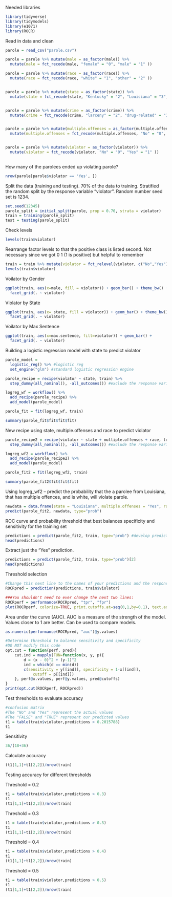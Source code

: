 Needed libraries  
```r
library(tidyverse)
library(tidymodels)
library(e1071)
library(ROCR)
```

Read in data and clean
```r
parole = read_csv("parole.csv")

parole = parole %>% mutate(male = as_factor(male)) %>% 
  mutate(male = fct_recode(male, "female" = "0", "male" = "1" )) 

parole = parole %>% mutate(race = as_factor(race)) %>% 
  mutate(race = fct_recode(race, "white" = "1", "other" = "2" )) 


parole = parole %>% mutate(state = as_factor(state)) %>% 
  mutate(state = fct_recode(state, "Kentucky" = "2", "Louisiana" = "3", "Virginia" = "4", "other" = "1" )) 


parole = parole %>% mutate(crime = as_factor(crime)) %>% 
  mutate(crime = fct_recode(crime, "larceny" = "2", "drug-related" = "3", "driving-related" = "4", "other" = "1" )) 


parole = parole %>% mutate(multiple.offenses = as_factor(multiple.offenses)) %>% 
  mutate(multiple.offenses = fct_recode(multiple.offenses, "No" = "0", "Yes" = "1" )) 


parole = parole %>% mutate(violator = as_factor(violator)) %>% 
  mutate(violator = fct_recode(violator, "No" = "0", "Yes" = "1" )) 
  
```


How many of the parolees ended up violating parole?
```r
nrow(parole[parole$violator == 'Yes', ])
```


Split the data (training and testing). 70% of the data to training. Stratified the random split by the response variable "violator". Random number seed set is 1234.
```r
set.seed(12345)
parole_split = initial_split(parole, prop = 0.70, strata = violator)
train = training(parole_split)
test = testing(parole_split)
```

Check levels
```r
levels(train$violator)
```

Rearrange factor levels to that the positive class is listed second. Not necessary since we got 0 1 (1 is positive) but helpful to remember
```r
train = train %>% mutate(violator = fct_relevel(violator, c("No","Yes")))
levels(train$violator)
```

Voilator by Gender  
```r
ggplot(train, aes(x=male, fill = violator)) + geom_bar() + theme_bw() +
  facet_grid(. ~ violator)
```

Violator by State  
```r
ggplot(train, aes(x= state, fill = violator)) + geom_bar() + theme_bw() +
  facet_grid(. ~ violator)
```

Voilator by Max Sentence
```r
ggplot(train, aes(x=max.sentence, fill=violator)) + geom_bar() +
  facet_grid(. ~ violator)
```

Building a logistic regression model with state to predict violator
```r
parole_model = 
  logistic_reg() %>% #logistic reg
  set_engine("glm") #standard logistic regression engine

parole_recipe = recipe(violator ~ state, train) %>%
  step_dummy(all_nominal(), -all_outcomes()) #exclude the response variable from being dummy converted  

logreg_wf = workflow() %>%
  add_recipe(parole_recipe) %>% 
  add_model(parole_model)

parole_fit = fit(logreg_wf, train)
```

```r
summary(parole_fit$fit$fit$fit)
```

New recipe using state, multiple.offenses and race to predict violator
```r
parole_recipe2 = recipe(violator ~ state + multiple.offenses + race, train) %>%
  step_dummy(all_nominal(), -all_outcomes()) #exclude the response variable from being dummy converted  

logreg_wf2 = workflow() %>%
  add_recipe(parole_recipe2) %>% 
  add_model(parole_model)

parole_fit2 = fit(logreg_wf2, train)
```

```r
summary(parole_fit2$fit$fit$fit)
```


Using logreg_wf2 -- predict the probability that the a parolee from Louisiana, that has multiple offences, and is white, will violate parole.
```r
newdata = data.frame(state = "Louisiana", multiple.offenses = "Yes", race = "white")
predict(parole_fit2, newdata, type="prob")
```


ROC curve and probability threshold that best balances specificity and sensitivity for the training set
```r
predictions = predict(parole_fit2, train, type="prob") #develop predicted probabilities
head(predictions)
```

Extract just the "Yes" prediction.  
```r
predictions = predict(parole_fit2, train, type="prob")[2]
head(predictions)
```

Threshold selection  
```r
#Change this next line to the names of your predictions and the response variable in the training data frame
ROCRpred = prediction(predictions, train$violator) 

###You shouldn't need to ever change the next two lines:
ROCRperf = performance(ROCRpred, "tpr", "fpr")
plot(ROCRperf, colorize=TRUE, print.cutoffs.at=seq(0,1,by=0.1), text.adj=c(-0.2,1.7))
```

Area under the curve (AUC). AUC is a measure of the strength of the model. Values closer to 1 are better. Can be used to compare models.  
```r
as.numeric(performance(ROCRpred, "auc")@y.values)
```

```r
#Determine threshold to balance sensitivity and specificity
#DO NOT modify this code
opt.cut = function(perf, pred){
    cut.ind = mapply(FUN=function(x, y, p){
        d = (x - 0)^2 + (y-1)^2
        ind = which(d == min(d))
        c(sensitivity = y[[ind]], specificity = 1-x[[ind]], 
            cutoff = p[[ind]])
    }, perf@x.values, perf@y.values, pred@cutoffs)
}
print(opt.cut(ROCRperf, ROCRpred))
```

Test thresholds to evaluate accuracy  
```r
#confusion matrix
#The "No" and "Yes" represent the actual values
#The "FALSE" and "TRUE" represent our predicted values
t1 = table(train$violator,predictions > 0.2015788)
t1
```

Sensitivity
```r
36/(18+36)
```


Calculate accuracy  
```r
(t1[1,1]+t1[2,2])/nrow(train)
```

Testing accuracy for different thresholds

Threshold = 0.2  
```r
t1 = table(train$violator,predictions > 0.3)
t1
(t1[1,1]+t1[2,2])/nrow(train)
```

Threshold = 0.3
```r
t1 = table(train$violator,predictions > 0.3)
t1
(t1[1,1]+t1[2,2])/nrow(train)
```

Threshold = 0.4  
```r
t1 = table(train$violator,predictions > 0.4)
t1
(t1[1,1]+t1[2,2])/nrow(train)
```

Threshold = 0.5  
```r
t1 = table(train$violator,predictions > 0.5)
t1
(t1[1,1]+t1[2,2])/nrow(train)
```

